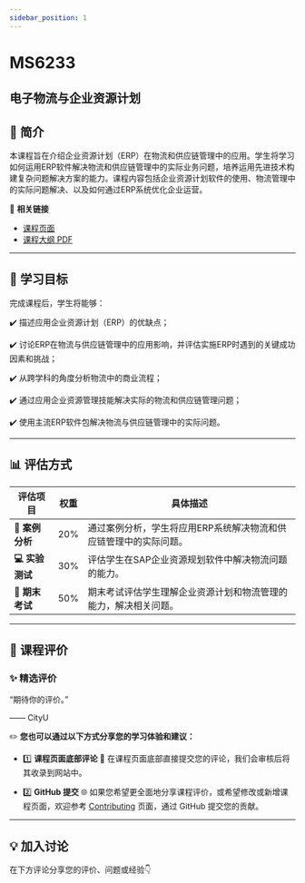 ```yaml
---
sidebar_position: 1
---
```


# MS6233
## 电子物流与企业资源计划

## **📘 简介**
本课程旨在介绍企业资源计划（ERP）在物流和供应链管理中的应用。学生将学习如何运用ERP软件解决物流和供应链管理中的实际业务问题，培养运用先进技术构建复杂问题解决方案的能力。课程内容包括企业资源计划软件的使用、物流管理中的实际问题解决、以及如何通过ERP系统优化企业运营。

🔗 **相关链接**
- [课程页面](https://www.cityu.edu.hk/catalogue/pg/202425/course/MS6233.htm)
- [课程大纲 PDF](https://www.cityu.edu.hk/catalogue/pg/202425/course/MS6233.pdf)

---

## **🎯 学习目标**

完成课程后，学生将能够：

✔️ 描述应用企业资源计划（ERP）的优缺点；

✔️ 讨论ERP在物流与供应链管理中的应用影响，并评估实施ERP时遇到的关键成功因素和挑战；

✔️ 从跨学科的角度分析物流中的商业流程；

✔️ 通过应用企业资源管理技能解决实际的物流和供应链管理问题；

✔️ 使用主流ERP软件包解决物流与供应链管理中的实际问题。

---

## **📊 评估方式**

| **评估项目**          | **权重** | **具体描述**                                                                                       |
|----------------------|---------|---------------------------------------------------------------------------------------------------|
| **📄 案例分析**       | 20%     | 通过案例分析，学生将应用ERP系统解决物流和供应链管理中的实际问题。                              |
| **💻 实验测试**       | 30%     | 评估学生在SAP企业资源规划软件中解决物流问题的能力。                                               |
| **📝 期末考试**       | 50%     | 期末考试评估学生理解企业资源计划和物流管理的能力，解决相关问题。                                 |

---

## **💬 课程评价**

### ✨ **精选评价**
<div className={commentStyles.commentBox}>
    <p className={commentStyles.commentText}>
        “期待你的评价。”
    </p>
    <p className={commentStyles.commentAuthor}>—— CityU</p>
</div>

✏️ **您也可以通过以下方式分享您的学习体验和建议：**

- 1️⃣ **课程页面底部评论**
💬 在课程页面底部直接提交您的评论，我们会审核后将其收录到网站中。

- 2️⃣ **GitHub 提交**
🌐 如果您希望更全面地分享课程评价，或希望修改或新增课程页面，欢迎参考 [Contributing](https://penjc.github.io/CityU/contributing) 页面，通过 GitHub 提交您的贡献。



---

## **💡 加入讨论**

在下方评论分享您的评价、问题或经验👇
<Utterances />
